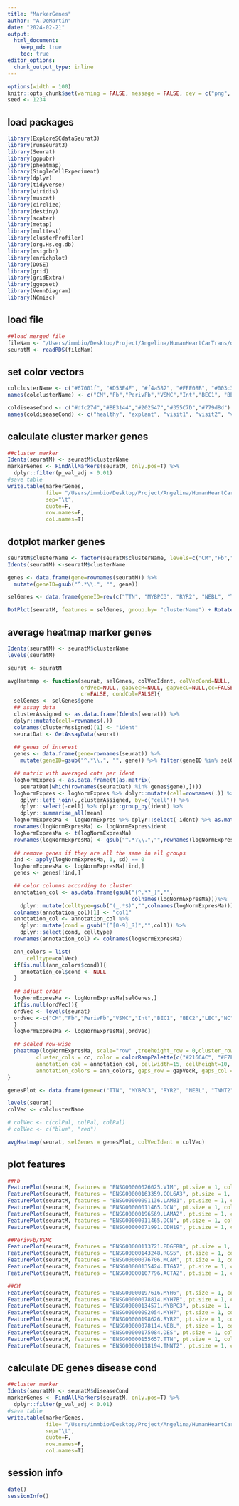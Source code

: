 ```yaml
---
title: "MarkerGenes"
author: "A.DeMartin"
date: "2024-02-21"
output: 
  html_document:
    keep_md: true
    toc: true
editor_options: 
  chunk_output_type: inline
---
```


```r
options(width = 100)
knitr::opts_chunk$set(warning = FALSE, message = FALSE, dev = c("png", "pdf"))
seed <- 1234
```

## load packages
```r
library(ExploreSCdataSeurat3)
library(runSeurat3)
library(Seurat)
library(ggpubr)
library(pheatmap)
library(SingleCellExperiment)
library(dplyr)
library(tidyverse)
library(viridis)
library(muscat)
library(circlize)
library(destiny)
library(scater)
library(metap)
library(multtest)
library(clusterProfiler)
library(org.Hs.eg.db)
library(msigdbr)
library(enrichplot)
library(DOSE)
library(grid)
library(gridExtra)
library(ggupset)
library(VennDiagram)
library(NCmisc)
```

## load file
```r
##load merged file 
fileNam <- "/Users/immbio/Desktop/Project/Angelina/HumanHeartCarTrans/data/Human_heart_allmerged_seurat.rds"
seuratM <- readRDS(fileNam)
```

## set color vectors 
```r
colclusterName <- c("#67001f", "#D53E4F", "#f4a582", "#FEE08B", "#003c30","#01665e","#66C2A5", "#3288BD","#BEAED4", "#c7eae5","#355C7D","#202547","#B45B5C","#8c510a")
names(colclusterName) <- c("CM","Fb","PerivFb","VSMC","Int","BEC1", "BEC2","LEC","NC","AdipoC","Mph","Mph2","Tcell","Tcell2")

coldiseaseCond <- c("#dfc27d","#BE3144","#202547","#355C7D","#779d8d")
names(coldiseaseCond) <- c("healthy", "explant", "visit1", "visit2", "visit3")
```

## calculate cluster marker genes
```r
##cluster marker
Idents(seuratM) <- seuratM$clusterName
markerGenes <- FindAllMarkers(seuratM, only.pos=T) %>% 
  dplyr::filter(p_val_adj < 0.01)
#save table
write.table(markerGenes, 
            file= "/Users/immbio/Desktop/Project/Angelina/HumanHeartCarTrans/analysis/markerGenesclusterName",
            sep="\t",
            quote=F,
            row.names=F,
            col.names=T)
```


## dotplot marker genes
```r
seuratM$clusterName <- factor(seuratM$clusterName, levels=c("CM","Fb","PerivFb","VSMC","Int","BEC1", "BEC2","LEC","NC","AdipoC","Mph","Mph2","Tcell","Tcell2"))
Idents(seuratM) <-seuratM$clusterName

genes <- data.frame(gene=rownames(seuratM)) %>% 
  mutate(geneID=gsub("^.*\\.", "", gene))

selGenes <- data.frame(geneID=rev(c("TTN", "MYBPC3", "RYR2", "NEBL", "TNNT2", "CMYA5", "COL6A3", "DCN",  "FBN1", "C7", "PDGFRA", "CDH19", "PDGFRB","ITGA7","RGS5", "NOTCH3", "MYH11", "ACTA2","PECAM1", "VWF", "EGFL7", "POSTN", "ITGA10", "CDH11","CCL21", "PROX1", "FLT4", "NRXN1", "ANK3", "PTPRZ1", "ACACB", "PLIN1", "GPAM", "CD163", "MRC1", "SIGLEC1", "STAB1", "CSF1R", "MERTK", "IL7R", "PTPRC", "CD2"))) %>% left_join(., genes, by="geneID") %>% filter(gene != "ENSG00000232995.RGS5") 

DotPlot(seuratM, features = selGenes, group.by= "clusterName") + RotatedAxis() + scale_color_viridis(option="F") + coord_flip()
```

## average heatmap marker genes
```r
Idents(seuratM) <- seuratM$clusterName
levels(seuratM)

seurat <- seuratM

avgHeatmap <- function(seurat, selGenes, colVecIdent, colVecCond=NULL,
                       ordVec=NULL, gapVecR=NULL, gapVecC=NULL,cc=FALSE,
                       cr=FALSE, condCol=FALSE){
  selGenes <- selGenes$gene
  ## assay data
  clusterAssigned <- as.data.frame(Idents(seurat)) %>%
  dplyr::mutate(cell=rownames(.))
  colnames(clusterAssigned)[1] <- "ident"
  seuratDat <- GetAssayData(seurat)
  
  ## genes of interest
  genes <- data.frame(gene=rownames(seurat)) %>% 
    mutate(geneID=gsub("^.*\\.", "", gene)) %>% filter(geneID %in% selGenes)

  ## matrix with averaged cnts per ident
  logNormExpres <- as.data.frame(t(as.matrix(
    seuratDat[which(rownames(seuratDat) %in% genes$gene),])))
  logNormExpres <- logNormExpres %>% dplyr::mutate(cell=rownames(.)) %>%
    dplyr::left_join(.,clusterAssigned, by=c("cell")) %>%
    dplyr::select(-cell) %>% dplyr::group_by(ident) %>%
    dplyr::summarise_all(mean)
  logNormExpresMa <- logNormExpres %>% dplyr::select(-ident) %>% as.matrix()
  rownames(logNormExpresMa) <- logNormExpres$ident
  logNormExpresMa <- t(logNormExpresMa)
  rownames(logNormExpresMa) <- gsub("^.*?\\.","",rownames(logNormExpresMa))
  
  ## remove genes if they are all the same in all groups
  ind <- apply(logNormExpresMa, 1, sd) == 0
  logNormExpresMa <- logNormExpresMa[!ind,]
  genes <- genes[!ind,]

  ## color columns according to cluster
  annotation_col <- as.data.frame(gsub("(^.*?_)","",
                                       colnames(logNormExpresMa)))%>%
    dplyr::mutate(celltype=gsub("(_.*$)","",colnames(logNormExpresMa)))
  colnames(annotation_col)[1] <- "col1"
  annotation_col <- annotation_col %>%
    dplyr::mutate(cond = gsub("(^[0-9]_?)","",col1)) %>%
    dplyr::select(cond, celltype)
  rownames(annotation_col) <- colnames(logNormExpresMa) 

  ann_colors = list(
      celltype=colVec)
  if(is.null(ann_colors$cond)){
    annotation_col$cond <- NULL
  }
  
  ## adjust order
  logNormExpresMa <- logNormExpresMa[selGenes,]
  if(is.null(ordVec)){
  ordVec <- levels(seurat)
  ordVec <-c("CM","Fb","PerivFb","VSMC","Int","BEC1", "BEC2","LEC","NC","AdipoC","Mph","Mph2","Tcell","Tcell2")
  }
  logNormExpresMa <- logNormExpresMa[,ordVec]

  ## scaled row-wise
  pheatmap(logNormExpresMa, scale="row" ,treeheight_row = 0,cluster_rows = cr, 
         cluster_cols = cc, color = colorRampPalette(c("#2166AC", "#F7F7F7", "#B2182B"))(50),
         annotation_col = annotation_col, cellwidth=15, cellheight=10,
         annotation_colors = ann_colors, gaps_row = gapVecR, gaps_col = gapVecC)
}

genesPlot <- data.frame(gene=c("TTN", "MYBPC3", "RYR2", "NEBL", "TNNT2", "CMYA5", "COL6A3", "DCN",  "FBN1", "C7", "PDGFRA", "CDH19", "PDGFRB","ITGA7","RGS5", "NOTCH3", "MYH11", "ACTA2","PECAM1", "VWF", "EGFL7", "POSTN", "ITGA10", "CDH11","CCL21", "PROX1", "FLT4", "NRXN1", "ANK3", "PTPRZ1", "ACACB", "PLIN1", "GPAM", "CD163", "MRC1", "SIGLEC1", "STAB1", "CSF1R", "MERTK", "IL7R", "PTPRC", "CD2"))

levels(seurat)
colVec <- colclusterName

# colVec <- c(colPal, colPal, colPal)
# colVec <- c("blue", "red")

avgHeatmap(seurat, selGenes = genesPlot, colVecIdent = colVec)
```

## plot features
```r
##Fb
FeaturePlot(seuratM, features = "ENSG00000026025.VIM", pt.size = 1, cols = c("lightgrey", "#BE3144"), raster = FALSE)
FeaturePlot(seuratM, features = "ENSG00000163359.COL6A3", pt.size = 1, cols = c("lightgrey", "#BE3144"), raster = FALSE)
FeaturePlot(seuratM, features = "ENSG00000091136.LAMB1", pt.size = 1, cols = c("lightgrey", "#BE3144"), raster = FALSE)
FeaturePlot(seuratM, features = "ENSG00000011465.DCN", pt.size = 1, cols = c("lightgrey", "#BE3144"), raster = FALSE)
FeaturePlot(seuratM, features = "ENSG00000196569.LAMA2", pt.size = 1, cols = c("lightgrey", "#BE3144"), raster = FALSE)
FeaturePlot(seuratM, features = "ENSG00000011465.DCN", pt.size = 1, cols = c("lightgrey", "#BE3144"), raster = FALSE)
FeaturePlot(seuratM, features = "ENSG00000071991.CDH19", pt.size = 1, cols = c("lightgrey", "#BE3144"), raster = FALSE)

##PerivFb/VSMC
FeaturePlot(seuratM, features = "ENSG00000113721.PDGFRB", pt.size = 1, cols = c("lightgrey", "#BE3144"), raster = FALSE)
FeaturePlot(seuratM, features = "ENSG00000143248.RGS5", pt.size = 1, cols = c("lightgrey", "#BE3144"), raster = FALSE)
FeaturePlot(seuratM, features = "ENSG00000076706.MCAM", pt.size = 1, cols = c("lightgrey", "#BE3144"), raster = FALSE)
FeaturePlot(seuratM, features = "ENSG00000135424.ITGA7", pt.size = 1, cols = c("lightgrey", "#BE3144"), raster = FALSE)
FeaturePlot(seuratM, features = "ENSG00000107796.ACTA2", pt.size = 1, cols = c("lightgrey", "#BE3144"), raster = FALSE)

##CM
FeaturePlot(seuratM, features = "ENSG00000197616.MYH6", pt.size = 1, cols = c("lightgrey", "#BE3144"), raster = FALSE)
FeaturePlot(seuratM, features = "ENSG00000078814.MYH7B", pt.size = 1, cols = c("lightgrey", "#BE3144"), raster = FALSE)
FeaturePlot(seuratM, features = "ENSG00000134571.MYBPC3", pt.size = 1, cols = c("lightgrey", "#BE3144"), raster = FALSE)
FeaturePlot(seuratM, features = "ENSG00000092054.MYH7", pt.size = 1, cols = c("lightgrey", "#BE3144"), raster = FALSE)
FeaturePlot(seuratM, features = "ENSG00000198626.RYR2", pt.size = 1, cols = c("lightgrey", "#BE3144"), raster = FALSE)
FeaturePlot(seuratM, features = "ENSG00000078114.NEBL", pt.size = 1, cols = c("lightgrey", "#BE3144"), raster = FALSE)
FeaturePlot(seuratM, features = "ENSG00000175084.DES", pt.size = 1, cols = c("lightgrey", "#BE3144"), raster = FALSE)
FeaturePlot(seuratM, features = "ENSG00000155657.TTN", pt.size = 1, cols = c("lightgrey", "#BE3144"), raster = FALSE)
FeaturePlot(seuratM, features = "ENSG00000118194.TNNT2", pt.size = 1, cols = c("lightgrey", "#BE3144"), raster = FALSE)
```

## calculate DE genes disease cond
```r
##cluster marker
Idents(seuratM) <- seuratM$diseaseCond
markerGenes <- FindAllMarkers(seuratM, only.pos=T) %>% 
  dplyr::filter(p_val_adj < 0.01)
#save table
write.table(markerGenes, 
            file= "/Users/immbio/Desktop/Project/Angelina/HumanHeartCarTrans/analysis/DEGenesdiseaseCond",
            sep="\t",
            quote=F,
            row.names=F,
            col.names=T)
```

## session info
```r
date()
sessionInfo()
```
